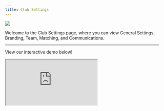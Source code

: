 ```yaml
---
title: Club Settings
---
```

![](/images/club-settings-1-optim.png)

Welcome to the Club Settings page, where you can view General Settings, Branding, Team, Matching, and Communications. 

---
View our interactive demo below!

<iframe
  src="https://capture.navattic.com/clwjl0ech000709kzae5s56ts?hideMobileAlert=true&scale=1"
  style={{ border: "none", width: "100%", height: "546px" }}
  allow="fullscreen" 
  id="navattic-embed"
/>

<Tabs>
  <Tab title="General Settings">
    In the General Settings tab, you can edit your Intros Club Name, Intros Club Join Link, how to handle new members, change preferred          timezone, and select whether or not to host a directory.

    ![](/images/general-settings-1.png)

    > If you select “Yes” for hosting a directory, members will be able to view other members’ profiles and manually request Intros.
    > 
  </Tab>
  <Tab title="Branding">
    You can edit and upload your Intros Club logo, change the primary and secondary colors for Email Buttons, and change the Join Form           Background. 

    ![](/images/branding-1.png)
  </Tab>
  <Tab title="Team">
    You can invite admins for your community here. 

    ![](/images/team-1.png)
  </Tab>
  <Tab title="Matching">
    You can customize your Intros matching experience, such as the question weighting for your personalized matching algorithm.

    ![](/images/matching-1.png)
  </Tab>
  <Tab title="Communications">
    You can fully customize your club’s communication, including things like email signature, name displayed on emails, and the ability of       members to reply to you. 

    ![](/images/communications-1.png)
  </Tab>
</Tabs>
